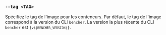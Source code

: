 
### `--tag <TAG>`

Spécifiez le tag de l'image pour les conteneurs. Par défaut, le tag de l'image correspond à la version du CLI `bencher`. La version la plus récente du CLI `bencher` est <code>{`v${BENCHER_VERSION}`}</code>.